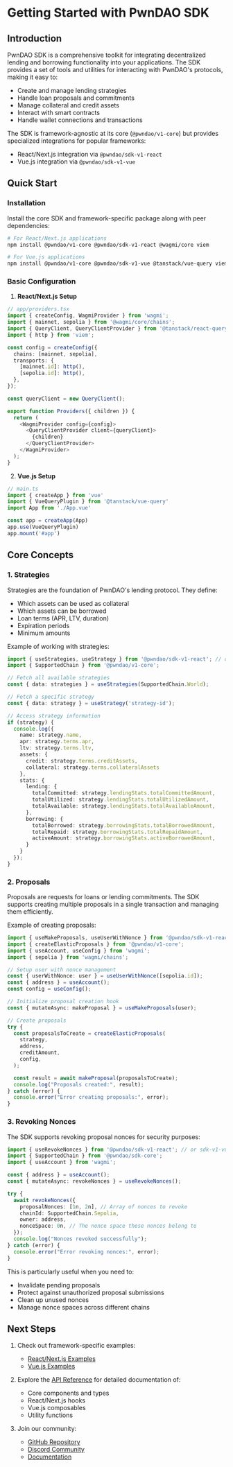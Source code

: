 # Getting Started with PwnDAO SDK

## Introduction

PwnDAO SDK is a comprehensive toolkit for integrating decentralized lending and borrowing functionality into your applications. The SDK provides a set of tools and utilities for interacting with PwnDAO's protocols, making it easy to:

- Create and manage lending strategies
- Handle loan proposals and commitments
- Manage collateral and credit assets
- Interact with smart contracts
- Handle wallet connections and transactions

The SDK is framework-agnostic at its core (`@pwndao/v1-core`) but provides specialized integrations for popular frameworks:
- React/Next.js integration via `@pwndao/sdk-v1-react`
- Vue.js integration via `@pwndao/sdk-v1-vue`

## Quick Start

### Installation

Install the core SDK and framework-specific package along with peer dependencies:

```bash
# For React/Next.js applications
npm install @pwndao/v1-core @pwndao/sdk-v1-react @wagmi/core viem

# For Vue.js applications
npm install @pwndao/v1-core @pwndao/sdk-v1-vue @tanstack/vue-query viem
```

### Basic Configuration

1. **React/Next.js Setup**

```typescript
// app/providers.tsx
import { createConfig, WagmiProvider } from 'wagmi';
import { mainnet, sepolia } from '@wagmi/core/chains';
import { QueryClient, QueryClientProvider } from '@tanstack/react-query';
import { http } from 'viem';

const config = createConfig({
  chains: [mainnet, sepolia],
  transports: {
    [mainnet.id]: http(),
    [sepolia.id]: http(),
  },
});

const queryClient = new QueryClient();

export function Providers({ children }) {
  return (
    <WagmiProvider config={config}>
      <QueryClientProvider client={queryClient}>
        {children}
      </QueryClientProvider>
    </WagmiProvider>
  );
}
```

2. **Vue.js Setup**

```typescript
// main.ts
import { createApp } from 'vue'
import { VueQueryPlugin } from '@tanstack/vue-query'
import App from './App.vue'

const app = createApp(App)
app.use(VueQueryPlugin)
app.mount('#app')
```

## Core Concepts

### 1. Strategies

Strategies are the foundation of PwnDAO's lending protocol. They define:
- Which assets can be used as collateral
- Which assets can be borrowed
- Loan terms (APR, LTV, duration)
- Expiration periods
- Minimum amounts

Example of working with strategies:

```typescript
import { useStrategies, useStrategy } from '@pwndao/sdk-v1-react'; // or sdk-v1-vue
import { SupportedChain } from '@pwndao/v1-core';

// Fetch all available strategies
const { data: strategies } = useStrategies(SupportedChain.World);

// Fetch a specific strategy
const { data: strategy } = useStrategy('strategy-id');

// Access strategy information
if (strategy) {
  console.log({
    name: strategy.name,
    apr: strategy.terms.apr,
    ltv: strategy.terms.ltv,
    assets: {
      credit: strategy.terms.creditAssets,
      collateral: strategy.terms.collateralAssets
    },
    stats: {
      lending: {
        totalCommitted: strategy.lendingStats.totalCommittedAmount,
        totalUtilized: strategy.lendingStats.totalUtilizedAmount,
        totalAvailable: strategy.lendingStats.totalAvailableAmount,
      },
      borrowing: {
        totalBorrowed: strategy.borrowingStats.totalBorrowedAmount,
        totalRepaid: strategy.borrowingStats.totalRepaidAmount,
        activeAmount: strategy.borrowingStats.activeBorrowedAmount,
      }
    }
  });
}
```

### 2. Proposals

Proposals are requests for loans or lending commitments. The SDK supports creating multiple proposals in a single transaction and managing them efficiently.

Example of creating proposals:

```typescript
import { useMakeProposals, useUserWithNonce } from '@pwndao/sdk-v1-react'; // or sdk-v1-vue
import { createElasticProposals } from '@pwndao/v1-core';
import { useAccount, useConfig } from 'wagmi';
import { sepolia } from 'wagmi/chains';

// Setup user with nonce management
const { userWithNonce: user } = useUserWithNonce([sepolia.id]);
const { address } = useAccount();
const config = useConfig();

// Initialize proposal creation hook
const { mutateAsync: makeProposal } = useMakeProposals(user);

// Create proposals
try {
  const proposalsToCreate = createElasticProposals(
    strategy,
    address,
    creditAmount,
    config,
  );

  const result = await makeProposal(proposalsToCreate);
  console.log("Proposals created:", result);
} catch (error) {
  console.error("Error creating proposals:", error);
}
```

### 3. Revoking Nonces

The SDK supports revoking proposal nonces for security purposes:

```typescript
import { useRevokeNonces } from '@pwndao/sdk-v1-react'; // or sdk-v1-vue
import { SupportedChain } from '@pwndao/sdk-core';
import { useAccount } from 'wagmi';

const { address } = useAccount();
const { mutateAsync: revokeNonces } = useRevokeNonces();

try {
  await revokeNonces({
    proposalNonces: [1n, 2n], // Array of nonces to revoke
    chainId: SupportedChain.Sepolia,
    owner: address,
    nonceSpace: 0n, // The nonce space these nonces belong to
  });
  console.log("Nonces revoked successfully");
} catch (error) {
  console.error("Error revoking nonces:", error);
}
```

This is particularly useful when you need to:
- Invalidate pending proposals
- Protect against unauthorized proposal submissions
- Clean up unused nonces
- Manage nonce spaces across different chains

## Next Steps

1. Check out framework-specific examples:
   - [React/Next.js Examples](/react-examples)
   - [Vue.js Examples](/vue-examples)

2. Explore the [API Reference](/api-reference) for detailed documentation of:
   - Core components and types
   - React/Next.js hooks
   - Vue.js composables
   - Utility functions

3. Join our community:
   - [GitHub Repository](https://github.com/pwndao/pwn-sdk)
   - [Discord Community](https://discord.gg/pwndao)
   - [Documentation](https://docs.pwndao.com)
